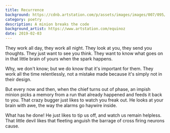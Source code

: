 ```yaml
---
title: Recurrence
background: https://cdnb.artstation.com/p/assets/images/images/007/095/957/large/mark-chang-lab3.jpg
category: poetry
description: A minion breaks the code
background_artist: https://www.artstation.com/equinoz
date: 2019-02-03
---
```


They work all day, they work all night.
They look at you, they send you thoughts.
They just want to see you think.
They want to know what goes on in that little brain of yours when the spark happens.

Why, we don't know; but we do know that it's important for them.
They work all the time relentlessly, not a mistake made because it's simply not in their design.

But every now and then, when the chief turns out of phase, an impish minion picks a memory from a run that already happened and feeds it back to you.
That crazy bugger just likes to watch you freak out.
He looks at your brain with awe, the way the alarms go haywire inside.

What has he done!
He just likes to tip us off, and watch us remain helpless.
That little devil likes that fleeting anguish the barrage of cross firing neurons cause.
